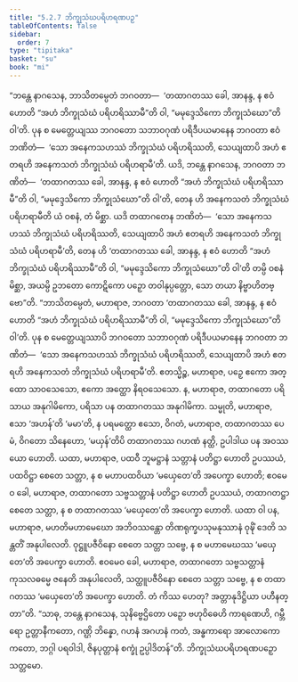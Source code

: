 ```yaml
---
title: "5.2.7 ဘိက္ခုသံဃပရိဟရဏပဉှ"
tableOfContents: false
sidebar:
  order: 7
type: "tipitaka"
basket: "su"
book: "mi"
---
```



<DynamicBreadcrumb />

<Division number="136" book="mi" e="ch" v="28">

<Paragraph number="735" book="mi">
“ဘန္တေ နာဂသေန, ဘာသိတမ္ပေတံ ဘဂဝတာ—  ‘တထာဂတဿ ခေါ, အာနန္ဒ, န ဧဝံ ဟောတိ “အဟံ ဘိက္ခုသံဃံ ပရိဟရိဿာမီ”တိ ဝါ, “မမုဒ္ဒေသိကော ဘိက္ခုသံဃော”တိ ဝါ’တိ. ပုန စ မေတ္တေယျဿ ဘဂဝတော သဘာဝဂုဏံ ပရိဒီပယမာနေန ဘဂဝတာ ဧဝံ ဘဏိတံ—  ‘သော အနေကသဟဿံ ဘိက္ခုသံဃံ ပရိဟရိဿတိ, သေယျထာပိ အဟံ ဧတရဟိ အနေကသတံ ဘိက္ခုသံဃံ ပရိဟရာမီ’တိ. ယဒိ, ဘန္တေ နာဂသေန, ဘဂဝတာ ဘဏိတံ—  ‘တထာဂတဿ ခေါ, အာနန္ဒ, န ဧဝံ ဟောတိ “အဟံ ဘိက္ခုသံဃံ ပရိဟရိဿာမီ”တိ ဝါ, “မမုဒ္ဒေသိကော ဘိက္ခုသံဃော”တိ ဝါ’တိ, တေန ဟိ အနေကသတံ ဘိက္ခုသံဃံ ပရိဟရာမီတိ ယံ ဝစနံ, တံ မိစ္ဆာ. ယဒိ တထာဂတေန ဘဏိတံ—  ‘သော အနေကသဟဿံ ဘိက္ခုသံဃံ ပရိဟရိဿတိ, သေယျထာပိ အဟံ ဧတရဟိ အနေကသတံ ဘိက္ခုသံဃံ ပရိဟရာမီ’တိ, တေန ဟိ ‘တထာဂတဿ ခေါ, အာနန္ဒ, န ဧဝံ ဟောတိ “အဟံ ဘိက္ခုသံဃံ ပရိဟရိဿာမီ”တိ ဝါ, “မမုဒ္ဒေသိကော ဘိက္ခုသံဃော”တိ ဝါ’တိ တမ္ပိ ဝစနံ မိစ္ဆာ, အယမ္ပိ ဥဘတော ကောဋိကော ပဉှော တဝါနုပ္ပတ္တော, သော တယာ နိဗ္ဗာဟိတဗ္ဗော”တိ.
</Paragraph>

<Paragraph number="736" book="mi">
“ဘာသိတမ္ပေတံ, မဟာရာဇ, ဘဂဝတာ ‘တထာဂတဿ ခေါ, အာနန္ဒ, န ဧဝံ ဟောတိ “အဟံ ဘိက္ခုသံဃံ ပရိဟရိဿာမီ”တိ ဝါ, “မမုဒ္ဒေသိကော ဘိက္ခုသံဃော”တိ ဝါ’တိ. ပုန စ မေတ္တေယျဿာပိ ဘဂဝတော သဘာဝဂုဏံ ပရိဒီပယမာနေန ဘဂဝတာ ဘဏိတံ—  ‘သော အနေကသဟဿံ ဘိက္ခုသံဃံ ပရိဟရိဿတိ, သေယျထာပိ အဟံ ဧတရဟိ အနေကသတံ ဘိက္ခုသံဃံ ပရိဟရာမီ’တိ. ဧတသ္မိဉ္စ, မဟာရာဇ, ပဉှေ ဧကော အတ္ထော သာဝသေသော, ဧကော အတ္ထော နိရဝသေသော. န, မဟာရာဇ, တထာဂတော ပရိသာယ အနုဂါမိကော, ပရိသာ ပန တထာဂတဿ အနုဂါမိကာ. သမ္မုတိ, မဟာရာဇ, ဧသာ ‘အဟန်’တိ ‘မမာ’တိ, န ပရမတ္ထော ဧသော, ဝိဂတံ, မဟာရာဇ, တထာဂတဿ ပေမံ, ဝိဂတော သိနေဟော, ‘မယှန်’တိပိ တထာဂတဿ ဂဟဏံ နတ္ထိ, ဥပါဒါယ ပန အဝဿယော ဟောတိ.
</Paragraph>

<Paragraph number="737" book="mi">
ယထာ, မဟာရာဇ, ပထဝီ ဘူမဋ္ဌာနံ သတ္တာနံ ပတိဋ္ဌာ ဟောတိ ဥပဿယံ, ပထဝိဋ္ဌာ စေတေ သတ္တာ, န စ မဟာပထဝိယာ ‘မယှေတေ’တိ အပေက္ခာ ဟောတိ; ဧဝမေဝ ခေါ, မဟာရာဇ, တထာဂတော သဗ္ဗသတ္တာနံ ပတိဋ္ဌာ ဟောတိ ဥပဿယံ, တထာဂတဋ္ဌာ စေတေ သတ္တာ, န စ တထာဂတဿ ‘မယှေတေ’တိ အပေက္ခာ ဟောတိ. ယထာ ဝါ ပန, မဟာရာဇ, မဟတိမဟာမေဃော အဘိဝဿန္တော တိဏရုက္ခပသုမနုဿာနံ ဝုဍ္ဎိံ ဒေတိ သန္တတိံ အနုပါလေတိ. ဝုဋ္ဌူပဇီဝိနော စေတေ သတ္တာ သဗ္ဗေ, န စ မဟာမေဃဿ ‘မယှေတေ’တိ အပေက္ခာ ဟောတိ. ဧဝမေဝ ခေါ, မဟာရာဇ, တထာဂတော သဗ္ဗသတ္တာနံ ကုသလဓမ္မေ ဇနေတိ အနုပါလေတိ, သတ္ထူပဇီဝိနော စေတေ သတ္တာ သဗ္ဗေ, န စ တထာဂတဿ ‘မယှေတေ’တိ အပေက္ခာ ဟောတိ. တံ ကိဿ ဟေတု? အတ္တာနုဒိဋ္ဌိယာ ပဟီနတ္တာ”တိ.
</Paragraph>

<Paragraph number="738" book="mi">
“သာဓု, ဘန္တေ နာဂသေန, သုနိဗ္ဗေဌိတော ပဉှော ဗဟုဝိဓေဟိ ကာရဏေဟိ, ဂမ္ဘီရော ဥတ္တာနီကတော, ဂဏ္ဌိ ဘိန္နော, ဂဟနံ အဂဟနံ ကတံ, အန္ဓကာရော အာလောကော ကတော, ဘဂ္ဂါ ပရဝါဒါ, ဇိနပုတ္တာနံ စက္ခုံ ဥပ္ပါဒိတန်”တိ.

</Paragraph>
</Division>

<Paragraph number="739" type="center" book="mi">
ဘိက္ခုသံဃပရိဟရဏပဉှော သတ္တမော.
</Paragraph>